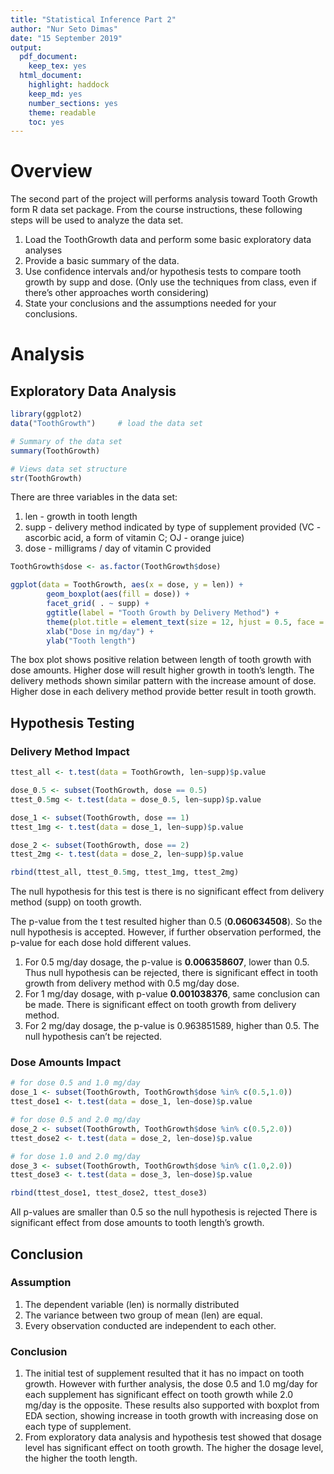```yaml
---
title: "Statistical Inference Part 2"
author: "Nur Seto Dimas"
date: "15 September 2019"
output:
  pdf_document:
    keep_tex: yes
  html_document:
    highlight: haddock
    keep_md: yes
    number_sections: yes
    theme: readable
    toc: yes
---
```


# **Overview**  

The second part of the project will performs analysis toward Tooth Growth form R data set package. From the course instructions, these following steps will be used to analyze the data set.  

1. Load the ToothGrowth data and perform some basic exploratory data analyses
2. Provide a basic summary of the data.
3. Use confidence intervals and/or hypothesis tests to compare tooth growth by supp and dose. (Only use the techniques from class, even if there's other approaches worth considering)
4. State your conclusions and the assumptions needed for your conclusions.

# **Analysis**  
## **Exploratory Data Analysis**
```r
library(ggplot2)
data("ToothGrowth")     # load the data set

# Summary of the data set
summary(ToothGrowth)

```

```r
# Views data set structure
str(ToothGrowth)

```
There are three variables in the data set:  

1. len - growth in tooth length
2. supp - delivery method indicated by type of supplement provided (VC - ascorbic acid, a form of vitamin C; OJ - orange juice)
3. dose - milligrams / day of vitamin C provided  

```r
ToothGrowth$dose <- as.factor(ToothGrowth$dose)

ggplot(data = ToothGrowth, aes(x = dose, y = len)) +
        geom_boxplot(aes(fill = dose)) +
        facet_grid( . ~ supp) +
        ggtitle(label = "Tooth Growth by Delivery Method") +
        theme(plot.title = element_text(size = 12, hjust = 0.5, face = "bold")) +
        xlab("Dose in mg/day") +
        ylab("Tooth length")
```

The box plot shows positive relation between length of tooth growth with dose amounts. Higher dose will result higher growth in tooth's length. The delivery methods shown similar pattern with the increase amount of dose. Higher dose in each delivery method provide better result in tooth growth.

## **Hypothesis Testing**
### **Delivery Method Impact**
```r
ttest_all <- t.test(data = ToothGrowth, len~supp)$p.value

dose_0.5 <- subset(ToothGrowth, dose == 0.5)
ttest_0.5mg <- t.test(data = dose_0.5, len~supp)$p.value

dose_1 <- subset(ToothGrowth, dose == 1)
ttest_1mg <- t.test(data = dose_1, len~supp)$p.value

dose_2 <- subset(ToothGrowth, dose == 2)
ttest_2mg <- t.test(data = dose_2, len~supp)$p.value

rbind(ttest_all, ttest_0.5mg, ttest_1mg, ttest_2mg)
```

The null hypothesis for this test is there is no significant effect from delivery method (supp) on tooth growth.  

The p-value from the t test resulted higher than 0.5 (**0.060634508**). So the null hypothesis is accepted. However, if further observation performed, the p-value for each dose hold different values.  

1. For 0.5 mg/day dosage, the p-value is **0.006358607**, lower than 0.5. Thus null hypothesis can be rejected, there is significant effect in tooth growth from delivery method with 0.5 mg/day dose.
2. For 1 mg/day dosage, with p-value **0.001038376**, same conclusion can be made. There is significant effect on tooth growth from delivery method.
3. For 2 mg/day dosage, the p-value is 0.963851589, higher than 0.5. The null hypothesis can't be rejected.


### **Dose Amounts Impact**
```r
# for dose 0.5 and 1.0 mg/day
dose_1 <- subset(ToothGrowth, ToothGrowth$dose %in% c(0.5,1.0))
ttest_dose1 <- t.test(data = dose_1, len~dose)$p.value

# for dose 0.5 and 2.0 mg/day
dose_2 <- subset(ToothGrowth, ToothGrowth$dose %in% c(0.5,2.0))
ttest_dose2 <- t.test(data = dose_2, len~dose)$p.value

# for dose 1.0 and 2.0 mg/day
dose_3 <- subset(ToothGrowth, ToothGrowth$dose %in% c(1.0,2.0))
ttest_dose3 <- t.test(data = dose_3, len~dose)$p.value

rbind(ttest_dose1, ttest_dose2, ttest_dose3)
```
All p-values are smaller than 0.5 so the null hypothesis is rejected There is significant effect from dose amounts to tooth length's growth.

## **Conclusion**
### **Assumption**
1. The dependent variable (len) is normally distributed
2. The variance between two group of mean (len) are equal.
3. Every observation conducted are independent to each other.

### **Conclusion**
1. The initial test of supplement resulted that it has no impact on tooth growth. However with further analysis, the dose 0.5 and 1.0 mg/day for each supplement has significant effect on tooth growth while 2.0 mg/day is the opposite. These results also supported with boxplot from EDA section, showing increase in tooth growth with increasing dose on each type of supplement.
2. From exploratory data analysis and hypothesis test showed that dosage level has significant effect on tooth growth. The higher the dosage level, the higher the tooth length.
